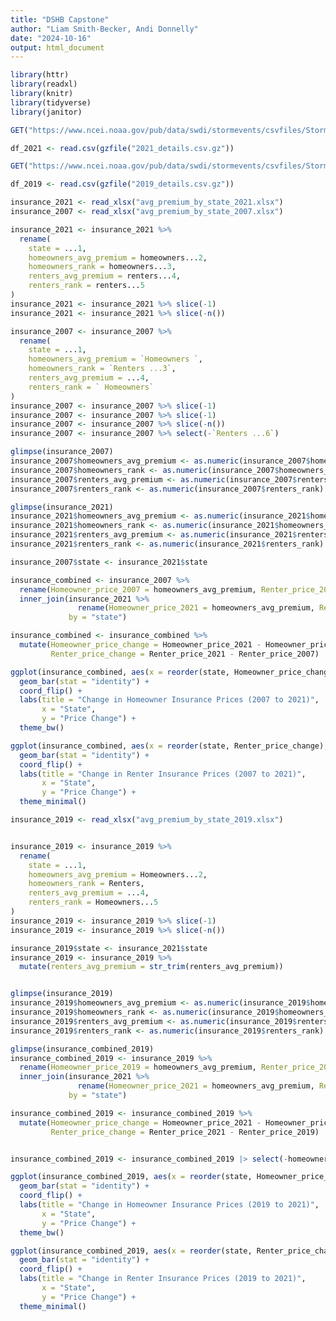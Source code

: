 ```yaml
---
title: "DSHB Capstone"
author: "Liam Smith-Becker, Andi Donnelly"
date: "2024-10-16"
output: html_document
---
```


```r
library(httr)
library(readxl)
library(knitr)
library(tidyverse)
library(janitor)
```


```r
GET("https://www.ncei.noaa.gov/pub/data/swdi/stormevents/csvfiles/StormEvents_details-ftp_v1.0_d2021_c20240716.csv.gz", write_disk("2021_details.csv.gz", overwrite = TRUE))

df_2021 <- read.csv(gzfile("2021_details.csv.gz"))

GET("https://www.ncei.noaa.gov/pub/data/swdi/stormevents/csvfiles/StormEvents_details-ftp_v1.0_d2019_c20240117.csv.gz", write_disk("2019_details.csv.gz", overwrite = TRUE))

df_2019 <- read.csv(gzfile("2019_details.csv.gz"))
```

```r
insurance_2021 <- read_xlsx("avg_premium_by_state_2021.xlsx")
insurance_2007 <- read_xlsx("avg_premium_by_state_2007.xlsx")

insurance_2021 <- insurance_2021 %>%
  rename(
    state = ...1,
    homeowners_avg_premium = homeowners...2,
    homeowners_rank = homeowners...3,
    renters_avg_premium = renters...4,
    renters_rank = renters...5
)
insurance_2021 <- insurance_2021 %>% slice(-1)
insurance_2021 <- insurance_2021 %>% slice(-n())

insurance_2007 <- insurance_2007 %>%
  rename(
    state = ...1,
    homeowners_avg_premium = `Homeowners `,
    homeowners_rank = `Renters ...3`,
    renters_avg_premium = ...4,
    renters_rank = ` Homeowners`
)
insurance_2007 <- insurance_2007 %>% slice(-1)
insurance_2007 <- insurance_2007 %>% slice(-1)
insurance_2007 <- insurance_2007 %>% slice(-n())
insurance_2007 <- insurance_2007 %>% select(-`Renters ...6`)

glimpse(insurance_2007)
insurance_2007$homeowners_avg_premium <- as.numeric(insurance_2007$homeowners_avg_premium)
insurance_2007$homeowners_rank <- as.numeric(insurance_2007$homeowners_rank)
insurance_2007$renters_avg_premium <- as.numeric(insurance_2007$renters_avg_premium)
insurance_2007$renters_rank <- as.numeric(insurance_2007$renters_rank)

glimpse(insurance_2021)
insurance_2021$homeowners_avg_premium <- as.numeric(insurance_2021$homeowners_avg_premium)
insurance_2021$homeowners_rank <- as.numeric(insurance_2021$homeowners_rank)
insurance_2021$renters_avg_premium <- as.numeric(insurance_2021$renters_avg_premium)
insurance_2021$renters_rank <- as.numeric(insurance_2021$renters_rank)

insurance_2007$state <- insurance_2021$state

```

```r

insurance_combined <- insurance_2007 %>%
  rename(Homeowner_price_2007 = homeowners_avg_premium, Renter_price_2007 = renters_avg_premium) %>%
  inner_join(insurance_2021 %>%
               rename(Homeowner_price_2021 = homeowners_avg_premium, Renter_price_2021 = renters_avg_premium), 
             by = "state")

insurance_combined <- insurance_combined %>%
  mutate(Homeowner_price_change = Homeowner_price_2021 - Homeowner_price_2007,
         Renter_price_change = Renter_price_2021 - Renter_price_2007)

ggplot(insurance_combined, aes(x = reorder(state, Homeowner_price_change), y = Homeowner_price_change)) +
  geom_bar(stat = "identity") +
  coord_flip() +
  labs(title = "Change in Homeowner Insurance Prices (2007 to 2021)",
       x = "State",
       y = "Price Change") +
  theme_bw()

ggplot(insurance_combined, aes(x = reorder(state, Renter_price_change), y = Renter_price_change)) +
  geom_bar(stat = "identity") +
  coord_flip() +
  labs(title = "Change in Renter Insurance Prices (2007 to 2021)",
       x = "State",
       y = "Price Change") +
  theme_minimal()


```


```r
insurance_2019 <- read_xlsx("avg_premium_by_state_2019.xlsx")


insurance_2019 <- insurance_2019 %>%
  rename(
    state = ...1,
    homeowners_avg_premium = Homeowners...2,
    homeowners_rank = Renters,
    renters_avg_premium = ...4,
    renters_rank = Homeowners...5
)
insurance_2019 <- insurance_2019 %>% slice(-1)
insurance_2019 <- insurance_2019 %>% slice(-n())

insurance_2019$state <- insurance_2021$state
insurance_2019 <- insurance_2019 %>%
  mutate(renters_avg_premium = str_trim(renters_avg_premium))


glimpse(insurance_2019)
insurance_2019$homeowners_avg_premium <- as.numeric(insurance_2019$homeowners_avg_premium)
insurance_2019$homeowners_rank <- as.numeric(insurance_2019$homeowners_rank)
insurance_2019$renters_avg_premium <- as.numeric(insurance_2019$renters_avg_premium)
insurance_2019$renters_rank <- as.numeric(insurance_2019$renters_rank)
```


```r
glimpse(insurance_combined_2019)
insurance_combined_2019 <- insurance_2019 %>%
  rename(Homeowner_price_2019 = homeowners_avg_premium, Renter_price_2019 = renters_avg_premium) %>%
  inner_join(insurance_2021 %>%
               rename(Homeowner_price_2021 = homeowners_avg_premium, Renter_price_2021 = renters_avg_premium), 
             by = "state")

insurance_combined_2019 <- insurance_combined_2019 %>%
  mutate(Homeowner_price_change = Homeowner_price_2021 - Homeowner_price_2019,
         Renter_price_change = Renter_price_2021 - Renter_price_2019)


insurance_combined_2019 <- insurance_combined_2019 |> select(-homeowners_rank.x, -homeowners_rank.y, -renters_rank.x, -renters_rank.y)

ggplot(insurance_combined_2019, aes(x = reorder(state, Homeowner_price_change), y = Homeowner_price_change)) +
  geom_bar(stat = "identity") +
  coord_flip() +
  labs(title = "Change in Homeowner Insurance Prices (2019 to 2021)",
       x = "State",
       y = "Price Change") +
  theme_bw()

ggplot(insurance_combined_2019, aes(x = reorder(state, Renter_price_change), y = Renter_price_change)) +
  geom_bar(stat = "identity") +
  coord_flip() +
  labs(title = "Change in Renter Insurance Prices (2019 to 2021)",
       x = "State",
       y = "Price Change") +
  theme_minimal()


```



